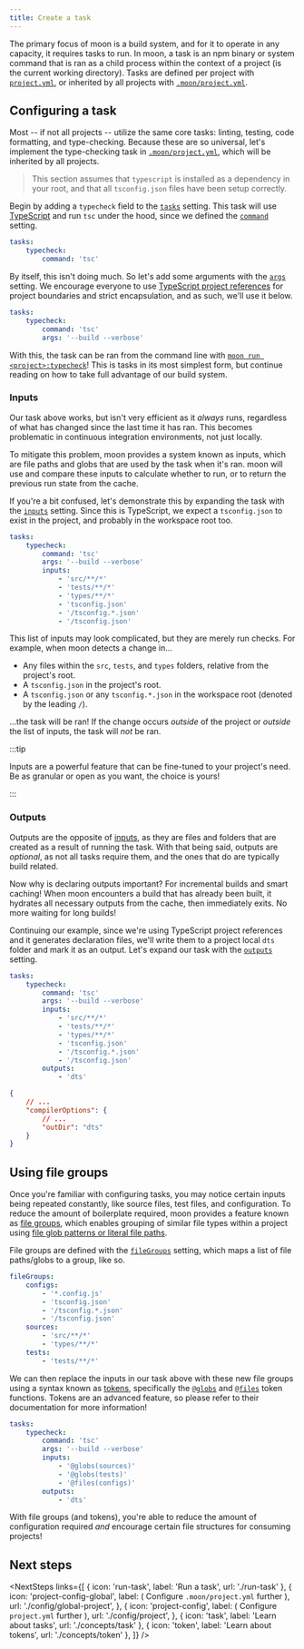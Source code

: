 ```yaml
---
title: Create a task
---
```



<HeaderLabel text="10 min" />

The primary focus of moon is a build system, and for it to operate in any capacity, it requires
tasks to run. In moon, a task is an npm binary or system command that is ran as a child process
within the context of a project (is the current working directory). Tasks are defined per project
with [`project.yml`](./config/project), or inherited by all projects with
[`.moon/project.yml`](./config/global-project).

## Configuring a task

Most -- if not all projects -- utilize the same core tasks: linting, testing, code formatting, and
type-checking. Because these are so universal, let's implement the type-checking task in
[`.moon/project.yml`](./config/global-project), which will be inherited by all projects.

> This section assumes that `typescript` is installed as a dependency in your root, and that all
> `tsconfig.json` files have been setup correctly.

Begin by adding a `typecheck` field to the [`tasks`](./config/project#tasks) setting. This task will
use [TypeScript](https://www.typescriptlang.org/) and run `tsc` under the hood, since we defined the
[`command`](./config/project#command) setting.

```yaml title=".moon/project.yml" {2,3}
tasks:
	typecheck:
		command: 'tsc'
```

By itself, this isn't doing much. So let's add some arguments with the
[`args`](./config/project#args) setting. We encourage everyone to use
[TypeScript project references](https://www.typescriptlang.org/docs/handbook/project-references.html)
for project boundaries and strict encapsulation, and as such, we'll use it below.

```yaml title=".moon/project.yml" {4}
tasks:
	typecheck:
		command: 'tsc'
		args: '--build --verbose'
```

With this, the task can be ran from the command line with
[`moon run <project>:typecheck`](./commands/run)! This is tasks in its most simplest form, but
continue reading on how to take full advantage of our build system.

### Inputs

Our task above works, but isn't very efficient as it _always_ runs, regardless of what has changed
since the last time it has ran. This becomes problematic in continuous integration environments, not
just locally.

To mitigate this problem, moon provides a system known as inputs, which are file paths and globs
that are used by the task when it's ran. moon will use and compare these inputs to calculate whether
to run, or to return the previous run state from the cache.

If you're a bit confused, let's demonstrate this by expanding the task with the
[`inputs`](./config/project#inputs) setting. Since this is TypeScript, we expect a `tsconfig.json`
to exist in the project, and probably in the workspace root too.

```yaml title=".moon/project.yml" {5-11}
tasks:
	typecheck:
		command: 'tsc'
		args: '--build --verbose'
		inputs:
			- 'src/**/*'
			- 'tests/**/*'
			- 'types/**/*'
			- 'tsconfig.json'
			- '/tsconfig.*.json'
			- '/tsconfig.json'
```

This list of inputs may look complicated, but they are merely run checks. For example, when moon
detects a change in...

- Any files within the `src`, `tests`, and `types` folders, relative from the project's root.
- A `tsconfig.json` in the project's root.
- A `tsconfig.json` or any `tsconfig.*.json` in the workspace root (denoted by the leading `/`).

...the task will be ran! If the change occurs _outside_ of the project or _outside_ the list of
inputs, the task will _not_ be ran.

:::tip

Inputs are a powerful feature that can be fine-tuned to your project's need. Be as granular or open
as you want, the choice is yours!

:::

### Outputs

Outputs are the opposite of [inputs](#inputs), as they are files and folders that are created as a
result of running the task. With that being said, outputs are _optional_, as not all tasks require
them, and the ones that do are typically build related.

Now why is declaring outputs important? For incremental builds and smart caching! When moon
encounters a build that has already been built, it hydrates all necessary outputs from the cache,
then immediately exits. No more waiting for long builds!

Continuing our example, since we're using TypeScript project references and it generates declaration
files, we'll write them to a project local `dts` folder and mark it as an output. Let's expand our
task with the [`outputs`](./config/project#outputs) setting.

```yaml title=".moon/project.yml" {12,13}
tasks:
	typecheck:
		command: 'tsc'
		args: '--build --verbose'
		inputs:
			- 'src/**/*'
			- 'tests/**/*'
			- 'types/**/*'
			- 'tsconfig.json'
			- '/tsconfig.*.json'
			- '/tsconfig.json'
		outputs:
			- 'dts'
```

```json title="tsconfig.json"
{
	// ...
	"compilerOptions": {
		// ...
		"outDir": "dts"
	}
}
```

## Using file groups

Once you're familiar with configuring tasks, you may notice certain inputs being repeated
constantly, like source files, test files, and configuration. To reduce the amount of boilerplate
required, moon provides a feature known as [file groups](./concepts/file-group), which enables
grouping of similar file types within a project using
[file glob patterns or literal file paths](./concepts/file-pattern).

File groups are defined with the [`fileGroups`](./config/project#filegroups) setting, which maps a
list of file paths/globs to a group, like so.

```yaml title=".moon/project.yml"
fileGroups:
	configs:
		- '*.config.js'
		- 'tsconfig.json'
		- '/tsconfig.*.json'
		- '/tsconfig.json'
	sources:
		- 'src/**/*'
		- 'types/**/*'
	tests:
		- 'tests/**/*'
```

We can then replace the inputs in our task above with these new file groups using a syntax known as
[tokens](./concepts/token), specifically the [`@globs`](./concepts/token#globs) and
[`@files`](./concepts/token#files) token functions. Tokens are an advanced feature, so please refer
to their documentation for more information!

```yaml title=".moon/project.yml" {6-8}
tasks:
	typecheck:
		command: 'tsc'
		args: '--build --verbose'
		inputs:
			- '@globs(sources)'
			- '@globs(tests)'
			- '@files(configs)'
		outputs:
			- 'dts'
```

With file groups (and tokens), you're able to reduce the amount of configuration required _and_
encourage certain file structures for consuming projects!

## Next steps

<NextSteps
	links={[
		{ icon: 'run-task', label: 'Run a task', url: './run-task' },
		{
			icon: 'project-config-global',
			label: (
				<span>
					Configure <code>.moon/project.yml</code> further
				</span>
			),
			url: './config/global-project',
		},
		{
			icon: 'project-config',
			label: (
				<span>
					Configure <code>project.yml</code> further
				</span>
			),
			url: './config/project',
		},
		{ icon: 'task', label: 'Learn about tasks', url: './concepts/task' },
		{ icon: 'token', label: 'Learn about tokens', url: './concepts/token' },
	]}
/>
